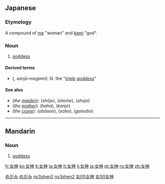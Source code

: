 ==Japanese==
{{ja-kanjitab|女|神}}

===Etymology===

A compound of [[女|me]] "woman" and [[神|kami]] "god".

===Noun===
{{ja-noun|k|hira=めがみ|rom=megami|hidx=めがみ}}

# [[goddess]]

====Derived terms====
* {{l|ja|三重女神}} ({{l|ja|さんじゅうめがみ}}, ''sanjū-megami''): lit. the "''[[triple]] [[goddess]]''"

====See also====
* (''the [[maiden]]''): {{l|ja|少女}} (''shōjo''), {{l|ja|乙女}} (''otome''), {{l|ja|処女}} (''shojo'')
* (''the [[mother]]''): {{l|ja|母}} (''haha''), {{l|ja|婚女}} (''konjo'')
* (''the [[crone]]''): {{l|ja|お婆さん}} (''obāsan''), {{l|ja|祖母}} (''sobo''), {{l|ja|外祖母}} (''gaisobo'')

[[Category:ja:Gods|めがみ]]
[[Category:ja:Religion|めがみ]]

----

==Mandarin==
{{zh-hanzi|[[女]][[神]]}}

===Noun===
{{cmn-noun|ts|pin=nǚshén|pint=nv3shen2|rs=女00}}

# [[goddess]]

[[Category:zh-cn:Gods|nv3shen2]]
[[Category:zh-cn:Religion|nv3shen2]]
[[Category:zh-tw:Gods|女00女神]]
[[Category:zh-tw:Religion|女00女神]]

[[fr:女神]]
[[ko:女神]]
[[it:女神]]
[[la:女神]]
[[lt:女神]]
[[li:女神]]
[[ja:女神]]
[[pt:女神]]
[[ro:女神]]
[[zh:女神]]